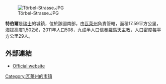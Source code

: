 [[Image:Törbel-Strasse.JPG|right]]

'''特伯爾'''是[[瑞士|瑞士]]的城鎮，位於該國南部，由[[瓦萊州|瓦萊州]]負責管轄，面積17.59平方公里，海拔高度1,502米，2011年人口508，九成半人口信奉[[羅馬天主教|羅馬天主教]]，人口密度每平方公里29人。

==外部連結==
* [http://www.toerbel.ch Official website] {{Wayback|url=http://www.toerbel.ch/ |date=20130326073404 }} {{de icon}}

{{Switzerland-geo-stub}}
[[Category:瓦莱州的市镇|Category:瓦莱州的市镇]]